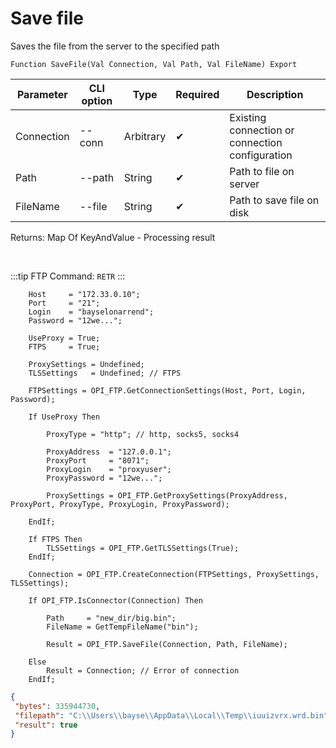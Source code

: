 ﻿---
sidebar_position: 3
description: Save file and other functions to work with FTP in the Open Integration Package, a free open-source integration library for 1C:Enterprise 8, OneScript and CLI
keywords: [1C, 1С, 1С:Enterprise, 1С:Enterprise 8.3, API, Integration, Services, Exchange, OneScript, CLI, FTP]
---


# Save file
 Saves the file from the server to the specified path



`Function SaveFile(Val Connection, Val Path, Val FileName) Export`

  | Parameter | CLI option | Type | Required | Description |
  |-|-|-|-|-|
  | Connection | --conn | Arbitrary | &#x2714; | Existing connection or connection configuration |
  | Path | --path | String | &#x2714; | Path to file on server |
  | FileName | --file | String | &#x2714; | Path to save file on disk |

  
  Returns:  Map Of KeyAndValue - Processing result

<br/>

:::tip
FTP Command: `RETR`
:::
<br/>



```bsl title="1C:Enterprise/OneScript code example"
    Host     = "172.33.0.10";
    Port     = "21";
    Login    = "bayselonarrend";
    Password = "12we...";

    UseProxy = True;
    FTPS     = True;

    ProxySettings = Undefined;
    TLSSettings   = Undefined; // FTPS

    FTPSettings = OPI_FTP.GetConnectionSettings(Host, Port, Login, Password);

    If UseProxy Then

        ProxyType = "http"; // http, socks5, socks4

        ProxyAddress  = "127.0.0.1";
        ProxyPort     = "8071";
        ProxyLogin    = "proxyuser";
        ProxyPassword = "12we...";

        ProxySettings = OPI_FTP.GetProxySettings(ProxyAddress, ProxyPort, ProxyType, ProxyLogin, ProxyPassword);

    EndIf;

    If FTPS Then
        TLSSettings = OPI_FTP.GetTLSSettings(True);
    EndIf;

    Connection = OPI_FTP.CreateConnection(FTPSettings, ProxySettings, TLSSettings);

    If OPI_FTP.IsConnector(Connection) Then

        Path     = "new_dir/big.bin";
        FileName = GetTempFileName("bin");

        Result = OPI_FTP.SaveFile(Connection, Path, FileName);

    Else
        Result = Connection; // Error of connection
    EndIf;
```
 



```json title="Result"
{
 "bytes": 335944730,
 "filepath": "C:\\Users\\bayse\\AppData\\Local\\Temp\\iuuizvrx.wrd.bin",
 "result": true
}
```

